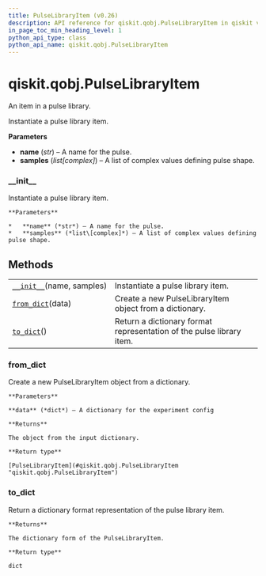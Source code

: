 ```yaml
---
title: PulseLibraryItem (v0.26)
description: API reference for qiskit.qobj.PulseLibraryItem in qiskit v0.26
in_page_toc_min_heading_level: 1
python_api_type: class
python_api_name: qiskit.qobj.PulseLibraryItem
---
```


<span id="qiskit-qobj-pulselibraryitem" />

# qiskit.qobj.PulseLibraryItem

<Class id="qiskit.qobj.PulseLibraryItem" isDedicatedPage={true} github="https://github.com/qiskit/qiskit/tree/stable/0.17/qiskit/qobj/pulse_qobj.py" signature="PulseLibraryItem(name, samples)" modifiers="class">
  An item in a pulse library.

  Instantiate a pulse library item.

  **Parameters**

  *   **name** (*str*) – A name for the pulse.
  *   **samples** (*list\[complex]*) – A list of complex values defining pulse shape.

  ### \_\_init\_\_

  <Function id="qiskit.qobj.PulseLibraryItem.__init__" signature="__init__(name, samples)">
    Instantiate a pulse library item.

    **Parameters**

    *   **name** (*str*) – A name for the pulse.
    *   **samples** (*list\[complex]*) – A list of complex values defining pulse shape.
  </Function>

  ## Methods

  |                                                                                                             |                                                                      |
  | ----------------------------------------------------------------------------------------------------------- | -------------------------------------------------------------------- |
  | [`__init__`](#qiskit.qobj.PulseLibraryItem.__init__ "qiskit.qobj.PulseLibraryItem.__init__")(name, samples) | Instantiate a pulse library item.                                    |
  | [`from_dict`](#qiskit.qobj.PulseLibraryItem.from_dict "qiskit.qobj.PulseLibraryItem.from_dict")(data)       | Create a new PulseLibraryItem object from a dictionary.              |
  | [`to_dict`](#qiskit.qobj.PulseLibraryItem.to_dict "qiskit.qobj.PulseLibraryItem.to_dict")()                 | Return a dictionary format representation of the pulse library item. |

  ### from\_dict

  <Function id="qiskit.qobj.PulseLibraryItem.from_dict" signature="from_dict(data)" modifiers="classmethod">
    Create a new PulseLibraryItem object from a dictionary.

    **Parameters**

    **data** (*dict*) – A dictionary for the experiment config

    **Returns**

    The object from the input dictionary.

    **Return type**

    [PulseLibraryItem](#qiskit.qobj.PulseLibraryItem "qiskit.qobj.PulseLibraryItem")
  </Function>

  ### to\_dict

  <Function id="qiskit.qobj.PulseLibraryItem.to_dict" signature="to_dict()">
    Return a dictionary format representation of the pulse library item.

    **Returns**

    The dictionary form of the PulseLibraryItem.

    **Return type**

    dict
  </Function>
</Class>

